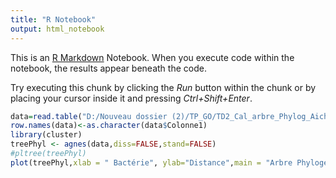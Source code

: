 ```yaml
---
title: "R Notebook"
output: html_notebook
---
```


This is an [R Markdown](http://rmarkdown.rstudio.com) Notebook. When you execute code within the notebook, the results appear beneath the code. 

Try executing this chunk by clicking the *Run* button within the chunk or by placing your cursor inside it and pressing *Ctrl+Shift+Enter*. 

```r
data=read.table("D:/Nouveau dossier (2)/TP_GO/TD2_Cal_arbre_Phylog_AichaLAMMAMRA/tree.csv",header=TRUE,sep=";",na.strings="NA",dec=".")
row.names(data)<-as.character(data$Colonne1)
library(cluster)
treePhyl <- agnes(data,diss=FALSE,stand=FALSE)
#pltree(treePhyl)
plot(treePhyl,xlab = " Bactérie", ylab="Distance",main = "Arbre Phylogénie")
```

